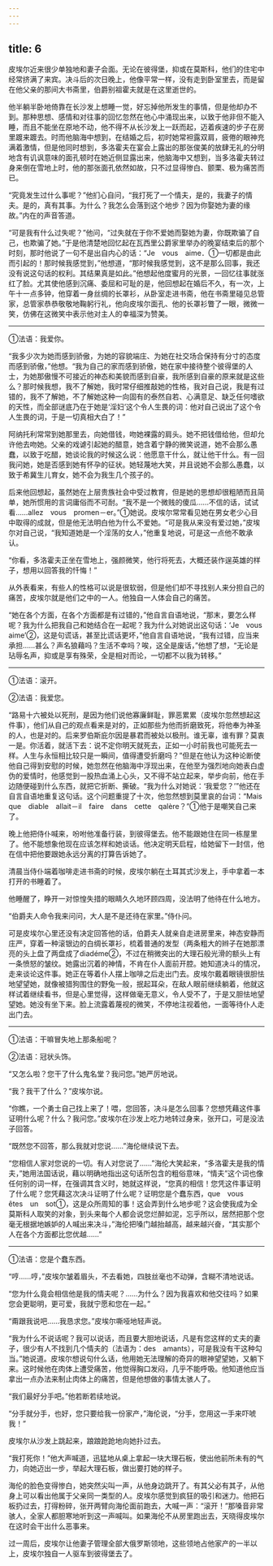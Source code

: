 ```yaml
---
---
---
```

title: 6
---





皮埃尔近来很少单独地和妻子会面。无论在彼得堡，抑或在莫斯科，他们的住宅中经常挤满了来宾。决斗后的次日晚上，他像平常一样，没有走到卧室里去，而是留在他父亲的那间大书斋里，伯爵别祖霍夫就是在这里逝世的。

他半躺半卧地倚靠在长沙发上想睡一觉，好忘掉他所发生的事情，但是他却办不到。那种思想、感情和对往事的回忆忽然在他心中涌现出来，以致于他非但不能入睡，而且不能坐在原地不动，他不得不从长沙发上一跃而起，迈着疾速的步子在房里踱来踱去。时而他脑海中想到，在结婚之后，初时她常袒露双肩，疲倦的眼神充满着激情，但是他同时想到，多洛霍夫在宴会上露出的那张俊美的放肆无礼的分明地含有讥讽意味的面孔顿时在她近侧显露出来，他脑海中又想到，当多洛霍夫转过身来倒在雪地上时，他的那张面孔依然如故，只不过显得惨白、颤栗、极为痛苦而已。

“究竟发生过什么事呢？”他扪心自问，“我打死了一个情夫，是的，我妻子的情夫。是的，真有其事。为什么？我怎么会落到这个地步？因为你娶她为妻的缘故。”内在的声音答道。

“可是我有什么过失呢？”他问，“过失就在于你不爱她而娶她为妻，你既欺骗了自己，也欺骗了她。”于是他清楚地回忆起在瓦西里公爵家里举办的晚宴结束后的那个时刻，那时他说了一句不是出自内心的话：“Je　vous　aime．①一切都是由此而引起的！那时候我感觉到，”他想道，“那时候我感觉到，这不是那么回事，我还没有说这句话的权利。其结果真是如此。”他想起他度蜜月的光景，一回忆往事就涨红了脸。尤其使他感到沉痛、委屈和可耻的是，他回想起在婚后不久，有一次，上午十一点多钟，他穿着一身丝绸的长罩衫，从卧室走进书斋，他在书斋里碰见总管家，总管家恭恭敬敬地鞠躬行礼，他向皮埃尔面孔、他的长罩衫瞥了一眼，微微一笑，仿佛在这微笑中表示他对主人的幸福深为赞美。

--------

①法语：我爱你。

“我多少次为她而感到骄傲，为她的容貌端庄、为她在社交场合保持有分寸的态度而感到骄傲，”他想。“我为自己的家而感到骄傲，她在家中接待整个彼得堡的人士，为她那傲慢不可接近的神态和美貌而感到自豪，我所感到自豪的原来就是这些么？那时候我想，我不了解她，我时常仔细推敲她的性格，我对自己说，我是有过错的，我不了解她，不了解她这种一向固有的泰然自若、心满意足、缺乏任何嗜欲的天性，而全部谜底乃在于她是‘淫妇’这个令人生畏的词：他对自己说出了这个令人生畏的词，于是一切真相大白了！”

阿纳托利常常到她那里去，向她借钱，吻她裸露的肩头。她不把钱借给他，但却允许他去吻她。父亲的戏谑引起她的醋意，她含着宁静的微笑说道，她不会那么愚蠢，以致于吃醋，她谈论我的时候这么说：他愿意干什么，就让他干什么。有一回我问她，她是否感到她有怀孕的征状。她轻蔑地大笑，并且说她不会那么愚蠢，以致于希冀生儿育女，她不会为我生几个孩子的。

后来他回想起，虽然她在上层贵族社会中受过教育，但是她的思想却很粗陋而且简单，她所惯用的言词庸俗而不可耐。“我不是一个微贱的傻瓜……不信的话，试试看……allez　vous　promen－er。”①她说。皮埃尔常常看见她在男女老少心目中取得的成就，但是他无法明白他为什么不爱她。“可是我从来没有爱过她，”皮埃尔对自己说，“我知道她是一个淫荡的女人，”他重复地说，可是这一点他不敢承认。

“你看，多洛霍夫正坐在雪地上，强颜微笑，他行将死去，大概还装作逞英雄的样子，想用以回答我的忏悔！”

从外表看来，有些人的性格可以说是很软弱，但是他们却不寻找别人来分担自己的痛苦，皮埃尔就是他们之中的一人。他独自一人体会自己的痛苦。

“她在各个方面，在各个方面都是有过错的，”他自言自语地说，“那末，要怎么样呢？我为什么把我自己和她结合在一起呢？我为什么对她说出这句话：‘Je　vous　aime’②，这是句谎话，甚至比谎话更坏，”他自言自语地说，“我有过错，应当来承担……甚么？声名狼藉吗？生活不幸吗？唉，这全是废话，”他想了想，“无论是玷辱名声，抑或是享有殊荣，全是相对而论，一切都不以我为转移。”

--------

①法语：滚开。

②法语：我爱您。

“路易十六被处以死刑，是因为他们说他寡廉鲜耻，罪恶累累（皮埃尔忽然想起这件事），他们从自己的观点看来是对的，正如那些为他而折磨致死，将他奉为神圣的人，也是对的。后来罗伯斯庇尔因是暴君而被处以极刑。谁无辜，谁有罪？莫衷一是。你活着，就活下去：说不定你明天就死去，正如一小时前我也可能死去一样。人生与永恒相比较只是一瞬间，值得遭受折磨吗？”但是在他认为这种论断使他自己得到安慰的时候，她忽然在他脑海中浮现出来，在他至为强烈地向她表白虚伪的爱情时，他感觉到一股热血涌上心头，又不得不站立起来，举步向前，他在手边随便碰到什么东西，就把它折断、撕破。“我为什么对她说：‘我爱您？’”他还在自言自语地重复这句话。这个问题重提了十次，他忽然想到莫里哀的台词：“Mais　que　diable　allait－il　faire　dans　cette　qalère？”①他于是嘲笑自己来了。

晚上他把侍仆喊来，吩咐他准备行装，到彼得堡去。他不能跟她住在同一栋屋里了。他不能想象他现在应该怎样和她谈话。他决定明天启程，给她留下一封信，他在信中把他要跟她永远分离的打算告诉她了。

清晨当侍仆端着咖啡走进书斋的时候，皮埃尔躺在土耳其式沙发上，手中拿着一本打开的书睡着了。

他睡醒了，睁开一对惊惶失措的眼睛久久地环顾四周，没法明了他待在什么地方。

“伯爵夫人命令我来问问，大人是不是还待在家里。”侍仆问。

可是皮埃尔心里还没有决定回答他的话，伯爵夫人就亲自走进房里来，神态安静而庄严，穿着一种滚银边的白绸长罩衫，梳着普通的发型（两条粗大的辫子在她那漂亮的头上盘了两盘成了diadéme②，不过在稍微突出的大理石般光滑的额头上有一条愤怒的皱纹。她露出沉着的神情，不肯在仆人面前开腔。她知道决斗的情况，走来谈论这件事。她正在等着仆人摆上咖啡之后走出门去。皮埃尔戴着眼镜很胆怯地望望她，就像被猎狗围住的野兔一般，抿起耳朵，在敌人眼前继续躺着，他就这样试着继续看书，但是心里觉得，这样做毫无意义，令人受不了，于是又胆怯地望望她。她没有坐下来。脸上流露着蔑视的微笑，不停地注视着他，一面等待仆人走出门去。

--------

①法语：干嘛冒失地上那条船呢？

②法语：冠状头饰。

“又怎么啦？您干了什么鬼名堂？我问您。”她严厉地说。

“我？我干了什么？”皮埃尔说。

“你瞧，一个勇士自己找上来了！喂，您回答，决斗是怎么回事？您想凭藉这件事证明什么呢？什么？我问您。”皮埃尔在沙发上吃力地转过身来，张开口，可是没法子回答。

“既然您不回答，那么我就对您说……”海伦继续说下去。

“您相信人家对您说的一切。有人对您说了……”海伦大笑起来，“多洛霍夫是我的情夫，”她用法国话说，藉以明确地指出这句话所包含的粗俗意味，“情夫”这个词也像任何别的词一样，在强调其含义时，她就这样说，“您真的相信！您凭这件事证明了什么呢？您凭藉这次决斗证明了什么呢？证明您是个蠢东西，que　vous　êtes　un　sot①，这是众所周知的事！这会弄到什么地步呢？这会使我成为全莫斯科人取笑的对象，到头来每个人都会说您烂醉如泥，忘乎所以，居然把那个您毫无根据地嫉妒的人喊出来决斗，”海伦把嗓门越抬越高，越来越兴奋，“其实那个人在各个方面都比您优越……”

--------

①法语：您是个蠢东西。

“哼……哼，”皮埃尔皱着眉头，不去看她，四肢丝毫也不动弹，含糊不清地说话。

“您为什么竟会相信他是我的情夫呢？……为什么？因为我喜欢和他交往吗？如果您会更聪明，更可爱，我就宁愿和您在一起。”

“甭跟我说吧……我恳求您。”皮埃尔嘶哑地轻声说。

“我为什么不说话呢？我可以说话，而且要大胆地说话，凡是有您这样的丈夫的妻子，很少有人不找到几个情夫的（法语为：des　amants），可是我没有干这种勾当。”她说道。皮埃尔想说句什么话，他用她无法理解的奇异的眼神望望她，又躺下来。这时候他在肉体上遭受痛苦，他觉得胸口发闷，几乎不能呼吸。他知道他应当拿出一点办法来制止肉体上的痛苦，但是他想做的事情太骇人了。

“我们最好分手吧。”他若断若续地说。

“分手就分手，也好，您只要给我一份家产，”海伦说，“分手，您用这一手来吓唬我！”

皮埃尔从沙发上跳起来，踉踉跄跄地向她扑过去。

“我打死你！”他大声喊道，迅猛地从桌上拿起一块大理石板，使出他前所未有的气力，向她迈出一步，举起大理石板，做出要打她的样子。

海伦的脸色变得惨白，她突然尖叫一声，从他身边跳开了。有其父必有其子，从他身上可以看出他属于父亲同一类型的人。皮埃尔感觉到疯狂的吸引和迷力。他把石板扔过去，打得粉碎，张开两臂向海伦面前跑去，大喊一声：“滚开！”那嗓音非常骇人，全家人都胆寒地听到这一声喊叫。如果海伦不从房里跑出去，天晓得皮埃尔在这时会干出什么恶事来。

过一周后，皮埃尔让他妻子管理全部大俄罗斯领地，这些领地占他家产的一半以上，皮埃尔独自一人驱车到彼得堡去了。